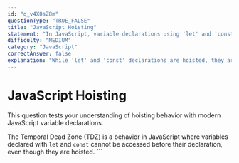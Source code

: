 ```yaml
---
id: "q_v4X0sZ8m"
questionType: "TRUE_FALSE"
title: "JavaScript Hoisting"
statement: "In JavaScript, variable declarations using 'let' and 'const' are hoisted to the top of their scope and can be accessed before declaration."
difficulty: "MEDIUM"
category: "JavaScript"
correctAnswer: false
explanation: "While 'let' and 'const' declarations are hoisted, they are not initialized and cannot be accessed before their declaration due to the Temporal Dead Zone."
---
```


# JavaScript Hoisting

This question tests your understanding of hoisting behavior with modern JavaScript variable declarations.

The Temporal Dead Zone (TDZ) is a behavior in JavaScript where variables declared with `let` and `const` cannot be accessed before their declaration, even though they are hoisted.
\`\`\`
